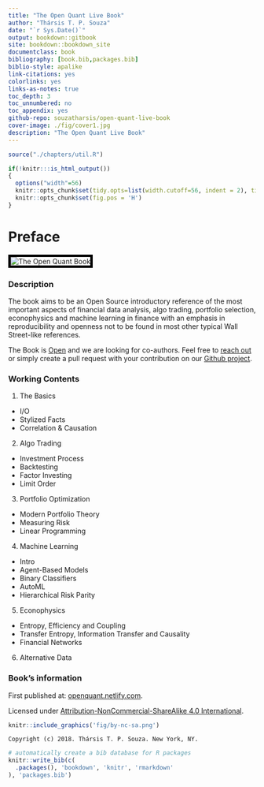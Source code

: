 ```yaml
--- 
title: "The Open Quant Live Book"
author: "Thársis T. P. Souza"
date: "`r Sys.Date()`"
output: bookdown::gitbook
site: bookdown::bookdown_site
documentclass: book
bibliography: [book.bib,packages.bib]
biblio-style: apalike
link-citations: yes
colorlinks: yes
links-as-notes: true
toc_depth: 3
toc_unnumbered: no
toc_appendix: yes
github-repo: souzatharsis/open-quant-live-book
cover-image: ./fig/cover1.jpg
description: "The Open Quant Live Book"
---
```




```r
source("./chapters/util.R")
```

```r
if(!knitr:::is_html_output())
{
  options("width"=56)
  knitr::opts_chunk$set(tidy.opts=list(width.cutoff=56, indent = 2), tidy = TRUE)
  knitr::opts_chunk$set(fig.pos = 'H')
}
```

\newcommand{\independent}{\perp\!\!\!\!\perp}
\DeclarePairedDelimiter\ceil{\lceil}{\rceil}
\DeclarePairedDelimiter\floor{\lfloor}{\rfloor}

# Preface {-}


<img style="border:5px solid black" src="./fig/cover1.jpg" alt="The Open Quant Book">

### Description {-}

The book aims to be an Open Source introductory  reference of the most important aspects of financial data analysis, algo trading, portfolio selection, econophysics and machine learning in finance with an emphasis in reproducibility and openness not to be found in most other typical Wall Street-like references.

The Book is [Open](https://github.com/souzatharsis/open-quant-live-book) and we are looking for co-authors. Feel free to [reach out](http://www.souzatharsis.com/) or simply create a pull request with your contribution on our [Github project](https://github.com/souzatharsis/open-quant-live-book).

### Working Contents {-}

1. The Basics

+ I/O
+ Stylized Facts
+ Correlation & Causation

2. Algo Trading   

+ Investment Process
+ Backtesting
+ Factor Investing
+ Limit Order

3. Portfolio Optimization

+ Modern Portfolio Theory
+ Measuring Risk
+ Linear Programming

4. Machine Learning

+ Intro
+ Agent-Based Models
+ Binary Classifiers
+ AutoML
+ Hierarchical Risk Parity

5. Econophysics

+ Entropy, Efficiency and Coupling
+ Transfer Entropy, Information Transfer and Causality
+ Financial Networks

6. Alternative Data

### Book's information {-}

First published at: [openquant.netlify.com](https://openquant.netlify.com/).

Licensed under [Attribution-NonCommercial-ShareAlike 4.0 International](https://creativecommons.org/licenses/by-nc-sa/4.0/). 

```r
knitr::include_graphics('fig/by-nc-sa.png')
```

```block2
Copyright (c) 2018. Thársis T. P. Souza. New York, NY.
```


```r
# automatically create a bib database for R packages
knitr::write_bib(c(
  .packages(), 'bookdown', 'knitr', 'rmarkdown'
), 'packages.bib')
 ```

